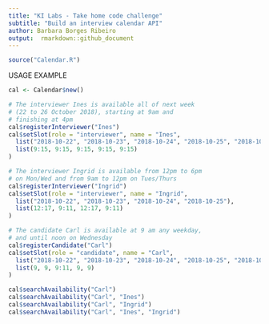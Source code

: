 ```yaml
---
title: "KI Labs - Take home code challenge"
subtitle: "Build an interview calendar API"
author: Barbara Borges Ribeiro
output:  rmarkdown::github_document
---
```


```r
source("Calendar.R")
```


USAGE EXAMPLE

```r
cal <- Calendar$new()

# The interviewer Ines is available all of next week 
# (22 to 26 October 2018), starting at 9am and 
# finishing at 4pm
cal$registerInterviewer("Ines")
cal$setSlot(role = "interviewer", name = "Ines",
  list("2018-10-22", "2018-10-23", "2018-10-24", "2018-10-25", "2018-10-26"),
  list(9:15, 9:15, 9:15, 9:15, 9:15)
)

# The interviewer Ingrid is available from 12pm to 6pm
# on Mon/Wed and from 9am to 12pm on Tues/Thurs
cal$registerInterviewer("Ingrid")
cal$setSlot(role = "interviewer", name = "Ingrid",
  list("2018-10-22", "2018-10-23", "2018-10-24", "2018-10-25"),
  list(12:17, 9:11, 12:17, 9:11)
)

# The candidate Carl is available at 9 am any weekday,
# and until noon on Wednesday
cal$registerCandidate("Carl")
cal$setSlot(role = "candidate", name = "Carl",
  list("2018-10-22", "2018-10-23", "2018-10-24", "2018-10-25", "2018-10-26"),
  list(9, 9, 9:11, 9, 9)
)

cal$searchAvailability("Carl")
cal$searchAvailability("Carl", "Ines")
cal$searchAvailability("Carl", "Ingrid")
cal$searchAvailability("Carl", "Ines", "Ingrid")

```